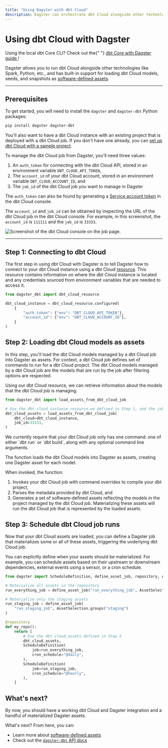 ```yaml
---
title: "Using Dagster with dbt Cloud"
description: Dagster can orchestrate dbt Cloud alongside other technologies.
---
```


# Using dbt Cloud with Dagster

<Note>
  Using the local dbt Core CLI? Check out the{" "}
  <a href="/integrations/dbt/using-dbt-with-dagster">
    dbt Core with Dagster guide
  </a>
  !
</Note>

Dagster allows you to run dbt Cloud alongside other technologies like Spark, Python, etc., and has built-in support for loading dbt Cloud models, seeds, and snapshots as [software-defined assets](/concepts/assets/software-defined-assets).

---

## Prerequisites

To get started, you will need to install the `dagster` and `dagster-dbt` Python packages:

```bash
pip install dagster dagster-dbt
```

You'll also want to have a dbt Cloud instance with an existing project that is deployed with a dbt Cloud job. If you don't have one already, you can [set up dbt Cloud with a sample project](https://docs.getdbt.com/docs/get-started/getting-started/set-up-dbt-cloud).

To manage the dbt Cloud job from Dagster, you'll need three values:

1. An `auth_token` for connecting with the dbt Cloud API, stored in an environment variable `DBT_CLOUD_API_TOKEN`,
2. The `account_id` of your dbt Cloud account, stored in an environment variable `DBT_CLOUD_ACCOUNT_ID`, and
3. The `job_id` of the dbt Cloud job you want to manage in Dagster

The `auth_token` can also be found by generating a [Service account token](https://docs.getdbt.com/docs/dbt-cloud/dbt-cloud-api/service-tokens) in the dbt Cloud console.

The `account_id` and `job_id` can be obtained by inspecting the URL of the dbt Cloud job in the dbt Cloud console. For example, in this screenshot, the `account_id` is `111111` and the `job_id` is `33333`.

<Image
alt="Screenshot of the dbt Cloud console on the job page."
src="/images/integrations/dbt/dbt_cloud_job_page.png"
width={1055}
height={673}
/>

---

## Step 1: Connecting to dbt Cloud

The first step in using dbt Cloud with Dagster is to tell Dagster how to connect to your dbt Cloud instance using a dbt Cloud [resource](/concepts/resources). This resource contains information on where the dbt Cloud instance is located and any credentials sourced from environment variables that are needed to access it.

```python startafter=start_define_dbt_cloud_instance endbefore=end_define_dbt_cloud_instance file=/integrations/dbt/dbt_cloud.py dedent=4
from dagster_dbt import dbt_cloud_resource

dbt_cloud_instance = dbt_cloud_resource.configured(
    {
        "auth_token": {"env": "DBT_CLOUD_API_TOKEN"},
        "account_id": {"env": "DBT_CLOUD_ACCOUNT_ID"},
    }
)
```

## Step 2: Loading dbt Cloud models as assets

In this step, you'll load the dbt Cloud models managed by a dbt Cloud job into Dagster as assets. For context, a dbt Cloud job defines set of commands to run for a dbt Cloud project. The dbt Cloud models managed by a dbt Cloud job are the models that are run by the job after filtering options are respected.

Using our dbt Cloud resource, we can retrieve information about the models that the dbt Cloud job is managing.

```python startafter=start_load_assets_from_dbt_cloud_job endbefore=end_load_assets_from_dbt_cloud_job file=/integrations/dbt/dbt_cloud.py dedent=4
from dagster_dbt import load_assets_from_dbt_cloud_job

# Use the dbt_cloud_instance resource we defined in Step 1, and the job_id from Prerequisites
dbt_cloud_assets = load_assets_from_dbt_cloud_job(
    dbt_cloud=dbt_cloud_instance,
    job_id=33333,
)
```

<Note>
  We currently require that your dbt Cloud job only has one command: one of
  either `dbt run` or `dbt build`, along with any optional command line
  arguments.
</Note>

The <PyObject module="dagster_dbt" object="load_assets_from_dbt_cloud_job" /> function loads the dbt Cloud models into Dagster as assets, creating one Dagster asset for each model.

When invoked, the function:

1. Invokes your dbt Cloud job with command overrides to compile your dbt project,
2. Parses the metadata provided by dbt Cloud, and
3. Generates a set of software-defined assets reflecting the models in the project managed by the dbt Cloud job. Materializing these assets will run the dbt Cloud job that is represented by the loaded assets.

## Step 3: Schedule dbt Cloud job runs

Now that your dbt Cloud assets are loaded, you can define a Dagster job that materializes some or all of these assets, triggering the underlying dbt Cloud job.

You can explicitly define when your assets should be materialized. For example, you can schedule assets based on their upstream or downstream dependencies, external events using a sensor, or a cron schedule.

```python startafter=start_schedule_dbt_cloud_assets endbefore=end_schedule_dbt_cloud_assets file=/integrations/dbt/dbt_cloud.py dedent=4
from dagster import ScheduleDefinition, define_asset_job, repository, AssetSelection

# Materialize all assets in the repository
run_everything_job = define_asset_job("run_everything_job", AssetSelection.all())

# Materialize only the staging assets
run_staging_job = define_asset_job(
    "run_staging_job", AssetSelection.groups("staging")
)

@repository
def my_repo():
    return [
        # Use the dbt_cloud_assets defined in Step 2
        dbt_cloud_assets,
        ScheduleDefinition(
            job=run_everything_job,
            cron_schedule="@daily",
        ),
        ScheduleDefinition(
            job=run_staging_job,
            cron_schedule="@hourly",
        ),
    ]
```

## What's next?

By now, you should have a working dbt Cloud and Dagster integration and a handful of materialized Dagster assets.

What's next? From here, you can:

- Learn more about [software-defined assets](/concepts/assets/software-defined-assets)
- Check out the [`dagster-dbt` API docs](/\_apidocs/libraries/dagster-dbt)
